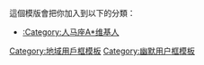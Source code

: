 {{Userbox
  |id=[[File:Chandra image of Sgr A.jpg|58px]]
  |id-c=#0000FF
  |info=<span lang="zh-cn">该用户来自[[银河系|<span style="color:#e0d500;">银河系</span>]]中心的[[人马座A*|<span style="color:#e0d500;">人马座A*</span>]]，并对地球人将他/她的家乡视作[[黑洞|<span style="color:#e0d500;">黑洞</span>]]表示遗憾。</span>
  |info-c=#444444
  |info-fc=#FFFFFF
  |info-s=9
  |border-c=#FFFF00
  |usercategory = 人马座A*维基人
  |nocat    = {{{nocat|}}}
}}<noinclude>
{{clear}}
這個模版會把你加入到以下的分類：
*[[:Category:人马座A*维基人]]
[[Category:地域用戶框模板]]
[[Category:幽默用户框模板]]
</noinclude>
